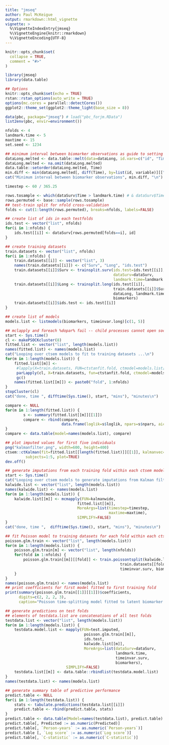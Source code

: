```yaml
---
title: "jmseq"
author: Paul McKeigue
output: rmarkdown::html_vignette
vignette: >
  %\VignetteIndexEntry{jmseq}
  %\VignetteEngine{knitr::rmarkdown}
  %\VignetteEncoding{UTF-8}
---
```


```r
knitr::opts_chunk$set(
  collapse = TRUE,
  comment = "#>"
)
```

```r
library(jmseq)
library(data.table)

## Options
knitr::opts_chunk$set(echo = TRUE)
rstan::rstan_options(auto_write = TRUE)
options(mc.cores = parallel::detectCores())
ggplot2::theme_set(ggplot2::theme_light(base_size = 8))

data(pbc, package="jmseq") # load("pbc_forjm.RData")
list2env(pbc, envir=environment())

nfolds <- 4
landmark.time <- 5
maxtime <- 15
set.seed <- 1234

## minimum interval between biomarker observations as guide to setting timestep
dataLong.melted <- data.table::melt(data=dataLong, id.vars=c("id", "Time"), measure.vars=biomarkers)
dataLong.melted <- na.omit(dataLong.melted)
data.table::setorder(dataLong.melted, Time)
min.diff <- min(dataLong.melted[, diff(Time), by=list(id, variable)][["V1"]])
cat("Minimum interval between biomarker observations", min.diff, "\n")

timestep <- 60 / 365.25

rows.tosample <- which(dataSurv$Time > landmark.time) # & dataSurv$Time < max(dataSurv$Time))
rows.permuted <- base::sample(rows.tosample)
## test-train split for nfold cross-validation
folds <- cut(1:length(rows.permuted), breaks=nfolds, labels=FALSE)

## create list of ids in each testfolds 
ids.test <- vector("list", nfolds)
for(i in 1:nfolds) {
    ids.test[[i]] <- dataSurv[rows.permuted[folds==i], id]
}

## create training datasets
train.datasets <- vector("list", nfolds)
for(i in 1:nfolds) {
    train.datasets[[i]] <- vector("list", 3)
    names(train.datasets[[i]]) <- c("Surv", "Long", "ids.test")
    train.datasets[[i]]$Surv <- trainsplit.surv(ids.test=ids.test[[i]],
                                                dataSurv=dataSurv,
                                                landmark.time=landmark.time) 
    train.datasets[[i]]$Long <- trainsplit.long(ids.test[[i]],
                                                train.datasets[[i]]$Surv,
                                                dataLong, landmark.time,
                                                biomarkers)
    train.datasets[[i]]$ids.test <- ids.test[[i]]
}

## create list of models
models.list <- listmodels(biomarkers, timeinvar.long)[c(1, 5)]

## mclapply and foreach %dopar% fail -- child processes cannot open sockets
start <- Sys.time()
cl <- makePSOCKcluster(8)
fitted.list <- vector("list", length(models.list))
names(fitted.list) <- names(models.list)
cat("Looping over ctsem models to fit to training datasets ...\n")
for(m in 1:length(models.list)) {
    fitted.list[[m]] <- 
     #lapply(X=train.datasets, FUN=ctstanfit.fold, ctmodel=models.list[[m]]) 
     parLapply(cl, X=train.datasets, fun=ctstanfit.fold, ctmodel=models.list[[m]]) 
     gc()
    names(fitted.list[[m]]) <- paste0("fold", 1:nfolds)
}
stopCluster(cl)
cat("done, time ", difftime(Sys.time(), start, "mins"), "minutes\n")

compare <- NULL
for(m in 1:length(fitted.list)) {
        s <- summary(fitted.list[[m]][[1]])
        compare <- rbind(compare,
                         data.frame(loglik=s$loglik, npars=s$npars, aic=s$aic))
}
compare <- data.table(model=names(models.list), compare)

## plot imputed values for first five individuals
png("kalmanfilter.png", width=600, height=400)
ctsem::ctKalman(fit=fitted.list[[length(fitted.list)]][[1]], kalmanvec=c("y", "yprior"),
         subjects=1:5, plot=TRUE)
dev.off()

## generate imputations from each training fold within each ctsem model 
start <- Sys.time()
cat("Looping over ctsem models to generate imputations from Kalman filter ...\n")
kalwide.list <- vector("list", length(models.list))
names(kalwide.list) <- names(models.list)
for(m in 1:length(models.list)) {
    kalwide.list[[m]] <- mcmapply(FUN=kalmanwide,
                                fitted.list[[m]],
                                MoreArgs=list(timestep=timestep,
                                              maxtime=maxtime),
                                SIMPLIFY=FALSE)
}
cat("done, time ",  difftime(Sys.time(), start, "mins"), "minutes\n")

## fit Poisson model to training datasets for each fold within each ctsem model
poisson.glm.train <- vector("list", length(models.list))
for(m in 1:length(models.list)) {
    poisson.glm.train[m] <- vector("list", length(nfolds))
    for(fold in 1:nfolds) {
        poisson.glm.train[[m]][[fold]] <- train.poissontsplit(kalwide.list[[m]][[fold]],
                                                   train.datasets[[fold]]$Surv,
                                                   timeinvar.surv, biomarkers, splines=FALSE)
    }
}
names(poisson.glm.train) <- names(models.list)
## print coefficients for first model fitted to first training fold
print(summary(poisson.glm.train[[1]][[1]])$coefficients,
      digits=c(2, 2, 2, 3),
      caption="Poisson time-splitting model fitted to latent biomarker values imputed by Kalman filter from linear mixed model with diffusion and drift")

## generate predictions on test folds 
## elements of testdata.list are concatenations of all test folds 
testdata.list <- vector("list", length(models.list))
for(m in 1:length(models.list)) {
    testdata.model.list <- mapply(FUN=test.imputed,
                                   poisson.glm.train[[m]],
                                   ids.test,
                                   kalwide.list[[m]],
                                   MoreArgs=list(dataSurv=dataSurv,
                                                 landmark.time,
                                                 timeinvar.surv,
                                                 biomarkers),
                           SIMPLIFY=FALSE)
    testdata.list[[m]] <- data.table::rbindlist(testdata.model.list)
}
names(testdata.list) <- names(models.list)

## generate summary table of predictive performance
predict.table <- NULL
for(i in 1:length(testdata.list)) {
    stats <- tabulate.predictions(testdata.list[[i]])
    predict.table <- rbind(predict.table, stats)
}
predict.table <- data.table(Model=names(testdata.list), predict.table)
predict.table[, Predicted := as.numeric(Predicted)]
predict.table[, `Person-years` := as.numeric(`Person-years`)]
predict.table [, `Log score` := as.numeric(`Log score`)]
predict.table[, `C-statistic` := as.numeric(`C-statistic`)]


```
